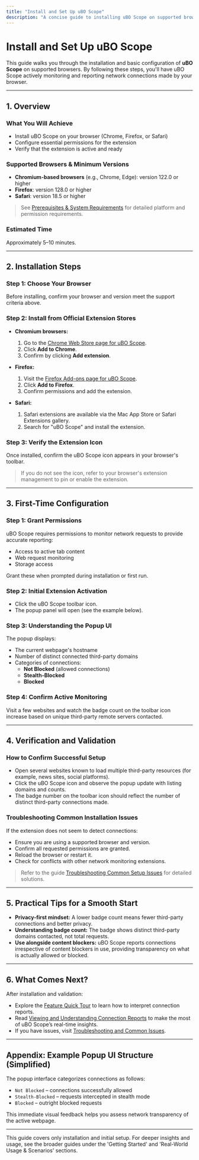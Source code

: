 ```yaml
---
title: "Install and Set Up uBO Scope"
description: "A concise guide to installing uBO Scope on supported browsers and completing basic configuration steps. Walks users through choosing the right platform, installing the extension, and verifying that it is active and ready to use."
---
```


# Install and Set Up uBO Scope

This guide walks you through the installation and basic configuration of **uBO Scope** on supported browsers. By following these steps, you'll have uBO Scope actively monitoring and reporting network connections made by your browser.

---

## 1. Overview

### What You Will Achieve
- Install uBO Scope on your browser (Chrome, Firefox, or Safari)
- Configure essential permissions for the extension
- Verify that the extension is active and ready

### Supported Browsers & Minimum Versions
- **Chromium-based browsers** (e.g., Chrome, Edge): version 122.0 or higher
- **Firefox**: version 128.0 or higher
- **Safari**: version 18.5 or higher

> See [Prerequisites & System Requirements](./prerequisites-system-requirements) for detailed platform and permission requirements.

### Estimated Time
Approximately 5–10 minutes.

---

## 2. Installation Steps

### Step 1: Choose Your Browser

Before installing, confirm your browser and version meet the support criteria above.

### Step 2: Install from Official Extension Stores

- **Chromium browsers:**
  1. Go to the [Chrome Web Store page for uBO Scope](https://chromewebstore.google.com/detail/ubo-scope/bbdpgcaljkaaigfcomhidmneffjjjfgp).
  2. Click **Add to Chrome**.
  3. Confirm by clicking **Add extension**.

- **Firefox:**
  1. Visit the [Firefox Add-ons page for uBO Scope](https://addons.mozilla.org/firefox/addon/ubo-scope/).
  2. Click **Add to Firefox**.
  3. Confirm permissions and add the extension.

- **Safari:**
  1. Safari extensions are available via the Mac App Store or Safari Extensions gallery.
  2. Search for "uBO Scope" and install the extension.

### Step 3: Verify the Extension Icon

Once installed, confirm the uBO Scope icon appears in your browser's toolbar.

> <Tip>
> If you do not see the icon, refer to your browser's extension management to pin or enable the extension.
> </Tip>

---

## 3. First-Time Configuration

### Step 1: Grant Permissions

uBO Scope requires permissions to monitor network requests to provide accurate reporting:

- Access to active tab content
- Web request monitoring
- Storage access

Grant these when prompted during installation or first run.

### Step 2: Initial Extension Activation

- Click the uBO Scope toolbar icon.
- The popup panel will open (see the example below).

### Step 3: Understanding the Popup UI

The popup displays:
- The current webpage's hostname
- Number of distinct connected third-party domains
- Categories of connections:
  - **Not Blocked** (allowed connections)
  - **Stealth-Blocked**
  - **Blocked**

### Step 4: Confirm Active Monitoring

Visit a few websites and watch the badge count on the toolbar icon increase based on unique third-party remote servers contacted.

---

## 4. Verification and Validation

### How to Confirm Successful Setup

- Open several websites known to load multiple third-party resources (for example, news sites, social platforms).
- Click the uBO Scope icon and observe the popup update with listing domains and counts.
- The badge number on the toolbar icon should reflect the number of distinct third-party connections made.

### Troubleshooting Common Installation Issues

If the extension does not seem to detect connections:

- Ensure you are using a supported browser and version.
- Confirm all requested permissions are granted.
- Reload the browser or restart it.
- Check for conflicts with other network monitoring extensions.

> Refer to the guide [Troubleshooting Common Setup Issues](../first-use-and-validation/troubleshooting-common-issues) for detailed solutions.

---

## 5. Practical Tips for a Smooth Start

- **Privacy-first mindset:** A lower badge count means fewer third-party connections and better privacy.
- **Understanding badge count:** The badge shows distinct third-party domains contacted, not total requests.
- **Use alongside content blockers:** uBO Scope reports connections irrespective of content blockers in use, providing transparency on what is actually allowed or blocked.

---

## 6. What Comes Next?

After installation and validation:

- Explore the [Feature Quick Tour](../../overview/quick-tour-integration/feature-overview) to learn how to interpret connection reports.
- Read [Viewing and Understanding Connection Reports](../getting-started/first-network-connection-insight) to make the most of uBO Scope’s real-time insights.
- If you have issues, visit [Troubleshooting and Common Issues](../../guides/realworld-usage/troubleshoot-common-issues).

---

## Appendix: Example Popup UI Structure (Simplified)

The popup interface categorizes connections as follows:

- `Not Blocked` – connections successfully allowed
- `Stealth-Blocked` – requests intercepted in stealth mode
- `Blocked` – outright blocked requests

This immediate visual feedback helps you assess network transparency of the active webpage.

---

<Callout>
This guide covers only installation and initial setup. For deeper insights and usage, see the broader guides under the 'Getting Started' and 'Real-World Usage & Scenarios' sections.
</Callout>